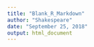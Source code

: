 ```yaml
---
title: "Blank_R_Markdown"
author: "Shakespeare"
date: "September 25, 2018"
output: html_document
---
```



